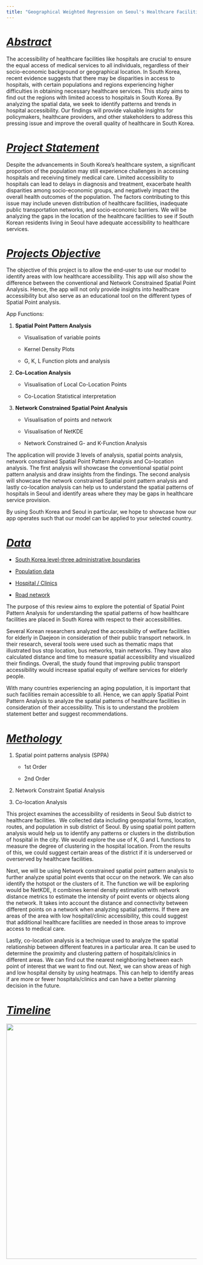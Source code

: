 ```yaml
---
title: "Geographical Weighted Regression on Seoul's Healthcare Facilities"
---
```


# [*Abstract*]{.underline}

The accessibility of healthcare facilities like hospitals are crucial to ensure the equal access of medical services to all individuals, regardless of their socio-economic background or geographical location. In South Korea, recent evidence suggests that there may be disparities in access to hospitals, with certain populations and regions experiencing higher difficulties in obtaining necessary healthcare services. This study aims to find out the regions with limited access to hospitals in South Korea. By analyzing the spatial data, we seek to identify patterns and trends in hospital accessibility. Our findings will provide valuable insights for policymakers, healthcare providers, and other stakeholders to address this pressing issue and improve the overall quality of healthcare in South Korea. 

# [*Project Statement*]{.underline}

Despite the advancements in South Korea's healthcare system, a significant proportion of the population may still experience challenges in accessing hospitals and receiving timely medical care. Limited accessibility to hospitals can lead to delays in diagnosis and treatment, exacerbate health disparities among socio-economic groups, and negatively impact the overall health outcomes of the population. The factors contributing to this issue may include uneven distribution of healthcare facilities, inadequate public transportation networks, and socio-economic barriers. We will be analyzing the gaps in the location of the healthcare facilities to see if South Korean residents living in Seoul have adequate accessibility to healthcare services.  

# [*Projects Objective*]{.underline}

The objective of this project is to allow the end-user to use our model to identify areas with low healthcare accessibility. This app will also show the difference between the conventional and Network Constrained Spatial Point Analysis. Hence, the app will not only provide insights into healthcare accessibility but also serve as an educational tool on the different types of Spatial Point analysis. 

App Functions: 

1.  **Spatial Point Pattern Analysis**
    -   Visualisation of variable points 

    -   Kernel Density Plots 

    -   G, K, L Function plots and analysis 

```{=html}
<!-- -->
```
2.  **Co-Location Analysis**

    -    Visualisation of Local Co-Location Points 

    -   Co-Location Statistical interpretation 

```{=html}
<!-- -->
```
3.  **Network Constrained Spatial Point Analysis**

    -   Visualisation of points and network 

    -   Visualisation of NetKDE 

    -   Network Constrained G- and K-Function Analysis 

The application will provide 3 levels of analysis, spatial points analysis, network constrained Spatial Point Pattern Analysis and Co-location analysis. The first analysis will showcase the conventional spatial point pattern analysis and draw insights from the findings. The second analysis will showcase the network constrained Spatial point pattern analysis and lastly co-location analysis can help us to understand the spatial patterns of hospitals in Seoul and identify areas where they may be gaps in healthcare service provision. 

By using South Korea and Seoul in particular, we hope to showcase how our app operates such that our model can be applied to your selected country.  

# [*Data*]{.underline}

-   [South Korea level-three administrative boundaries](https://data.humdata.org/dataset/kontur-boundaries-korea-republic-of)  

-   [Population data](https://kosis.kr/statHtml/statHtml.do?orgId=101&tblId=DT_1IN1502&conn_path=I2&language=en)  

-   [Hospital / Clinics](http://download.geofabrik.de/asia/south-korea.html)  

-   [Road network](http://download.geofabrik.de/asia/south-korea.html) 

The purpose of this review aims to explore the potential of Spatial Point Pattern Analysis for understanding the spatial patterns of how healthcare facilities are placed in South Korea with respect to their accessibilities.  

Several Korean researchers analyzed the accessibility of welfare facilities for elderly in Daejeon in consideration of their public transport network. In their research, several tools were used such as thematic maps that illustrated bus stop location, bus networks, train networks. They have also calculated distance and time to measure spatial accessibility and visualized their findings. Overall, the study found that improving public transport accessibility would increase spatial equity of welfare services for elderly people. 

With many countries experiencing an aging population, it is important that such facilities remain accessible to all. Hence, we can apply Spatial Point Pattern Analysis to analyze the spatial patterns of healthcare facilities in consideration of their accessibility. This is to understand the problem statement better and suggest recommendations. 

# [*Methology*]{.underline}

1.  Spatial point patterns analysis (SPPA) 

    -   1st Order 

    -   2nd Order 

```{=html}
<!-- -->
```
2.  Network Constraint Spatial Analysis 

```{=html}
<!-- -->
```
3.  Co-location Analysis 

This project examines the accessibility of residents in Seoul Sub district to healthcare facilities.  We collected data including geospatial forms, location, routes, and population in sub district of Seoul. By using spatial point pattern analysis would help us to identify any patterns or clusters in the distribution of hospital in the city. We would explore the use of K, G and L functions to measure the degree of clustering in the hospital location. From the results of this, we could suggest certain areas of the district if it is underserved or overserved by healthcare facilities. 

Next, we will be using Network constrained spatial point pattern analysis to further analyze spatial point events that occur on the network. We can also identify the hotspot or the clusters of it. The function we will be exploring would be NetKDE, it combines kernel density estimation with network distance metrics to estimate the intensity of point events or objects along the network. It takes into account the distance and connectivity between different points on a network when analyzing spatial patterns. If there are areas of the area with low hospital/clinic accessibility, this could suggest that additional healthcare facilities are needed in those areas to improve access to medical care. 

Lastly, co-location analysis is a technique used to analyze the spatial relationship between different features in a particular area. It can be used to determine the proximity and clustering pattern of hospitals/clinics in different areas. We can find out the nearest neighboring between each point of interest that we want to find out. Next, we can show areas of high and low hospital density by using heatmaps. This can help to identify areas if are more or fewer hospitals/clinics and can have a better planning decision in the future.  

# [*Timeline*]{.underline}

![](images/Timeline.png){width="621"}
